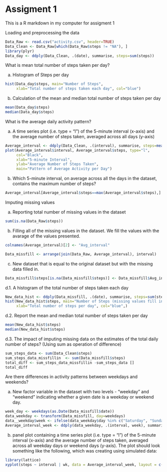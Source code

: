 Assigment 1  
========================================================

This is a R markdown in my computer for assigment 1

Loading and preprocessing the data

``` r
Data_Raw <- read.csv("activity.csv", header=TRUE)
Data_Clean <- Data_Raw[which(Data_Raw$steps != "NA"), ]
library(plyr)
Data_day <- ddply(Data_Clean, .(date), summarise, steps=sum(steps))
```

What is mean total number of steps taken per day?

a. Histogram of Steps per day

```r
hist(Data_day$steps, main="Number of Steps", 
     xlab="Total number of steps taken each day", col="blue")
```

b. Calculation of the mean and median total number of steps taken per day

```r
mean(Data_day$steps)
median(Data_day$steps)
```

What is the average daily activity pattern?

a. A time series plot (i.e. type = "l") of the 5-minute interval (x-axis) and the average number of steps taken, averaged across all days (y-axis)

```r
Average_interval <- ddply(Data_Clean, .(interval), summarise, steps=mean(steps))
plot(Average_interval$interval, Average_interval$steps, type="l", 
     col="Black",
     xlab="5-minute Interval", 
     ylab="Average Number of Steps Taken",
     main="Pattern of Average Activity per Day")

```

b. Which 5-minute interval, on average across all the days in the dataset, contains the maximum number of steps?


```r
Average_interval[Average_interval$steps==max(Average_interval$steps),]
```

Imputing missing values

a. Reporting total number of missing values in the dataset 

```r
sum(is.na(Data_Raw$steps))

```

b. Filling  all of the missing values in the dataset. We fill the values with the avarage of the values presented.

```r

colnames(Average_interval)[2] <- "Avg_interval"

Data_missfill <- arrange(join(Data_Raw, Average_interval), interval)
```



c. New dataset that is equal to the original dataset but with the missing data filled in.

```r
Data_missfill$steps[is.na(Data_missfill$steps)] <- Data_missfill$Avg_interval[is.na(Data_missfill$steps)]

```

d.1. A histogram of the total number of steps taken each day

```r
New_data_hist <- ddply(Data_missfill, .(date), summarise, steps=sum(steps))
hist(New_data_hist$steps, main="Number of Steps (missing values fill in)", 
     xlab="Total number of steps per day", col="blue",)
```

d.2. Report the mean and median total number of steps taken per day

```r
mean(New_data_hist$steps)
median(New_data_hist$steps)
```

d.3. The impact of imputing missing data on the estimates of the total daily number of steps? (Using sum  as operation of difference)


```r
sum_steps_data <- sum(Data_Clean$steps)
sum_steps_data_missfillin  <- sum(Data_missfill$steps)
total_diff <- sum_steps_data_missfillin -sum_steps_data []
total_diff
```

Are there differences in activity patterns between weekdays and weekends?

a. New factor variable in the dataset with two levels - "weekday" and "weekend" indicating whether a given date is a weekday or weekend day.


```r
week_day <- weekdays(as.Date(Data_missfill$date))
data_weekday <- transform(Data_missfill, day=weekdays)
data__weekday$week <- ifelse(data_weekday$day %in% c("Saturday", "Sunday"),"weekend", "weekday")
Average_interval_week <- ddply(data_weekday, .(interval, week), summarise, steps=mean(steps))
```

b. panel plot containing a time series plot (i.e. type = "l") of the 5-minute interval (x-axis) and the average number of steps taken, averaged across all weekday days or weekend days (y-axis). The plot should look something like the following, which was creating using simulated data:

```r

library(lattice)
xyplot(steps ~ interval | wk, data = Average_interval_week, layout = c(1, 2), type="l")

```
